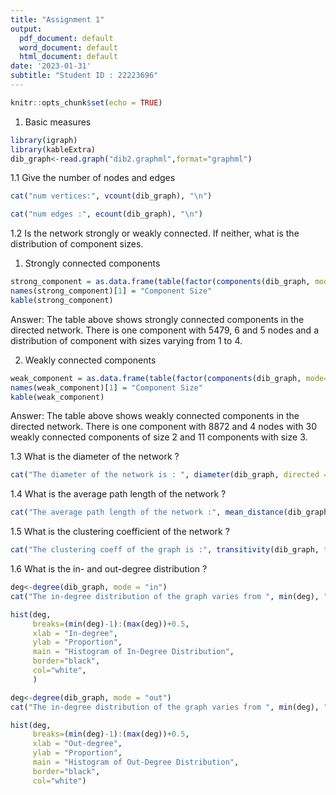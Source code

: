 ```yaml
---
title: "Assignment 1"
output:
  pdf_document: default
  word_document: default
  html_document: default
date: '2023-01-31'
subtitle: "Student ID : 22223696"
---
```


```r
knitr::opts_chunk$set(echo = TRUE)
```

1. Basic measures

```r

library(igraph)
library(kableExtra)
dib_graph<-read.graph("dib2.graphml",format="graphml")

```

1.1 Give the number of nodes and edges

```r
cat("num vertices:", vcount(dib_graph), "\n")

cat("num edges :", ecount(dib_graph), "\n")
```
1.2 Is the network strongly or weakly connected. If neither, what is the distribution of
component sizes.

1. Strongly connected components
```r
strong_component = as.data.frame(table(factor(components(dib_graph, mode="strong")$csize)))
names(strong_component)[1] = "Component Size"
kable(strong_component)
```
Answer: The table above shows strongly connected components in the directed network. There is one component with 5479, 6 and 5 nodes and a distribution of component with sizes varying from 1 to 4.

2. Weakly connected components

```r
weak_component = as.data.frame(table(factor(components(dib_graph, mode="weak")$csize)))
names(weak_component)[1] = "Component Size"
kable(weak_component)
```
Answer: The table above shows weakly connected components in the directed network. There is one component with 8872 and 4 nodes with 30 weakly connected components of size 2 and 11 components with size 3.

1.3 What is the diameter of the network ?

```r
cat("The diameter of the network is : ", diameter(dib_graph, directed = T, unconnected = TRUE, weights=NA), "\n")
```
1.4 What is the average path length of the network ?

```r
cat("The average path length of the network :", mean_distance(dib_graph, directed = T), "\n")
```
1.5 What is the clustering coefficient of the network ?

```r
cat("The clustering coeff of the graph is :", transitivity(dib_graph, type="localaverage"), "\n")
```
1.6 What is the in- and out-degree distribution ?

```r
deg<-degree(dib_graph, mode = "in")
cat("The in-degree distribution of the graph varies from ", min(deg), "to ", max(deg))
```

```r
hist(deg, 
     breaks=(min(deg)-1):(max(deg))+0.5,
     xlab = "In-degree", 
     ylab = "Proportion", 
     main = "Histogram of In-Degree Distribution",
     border="black", 
     col="white", 
     )
```

```r
deg<-degree(dib_graph, mode = "out")
cat("The in-degree distribution of the graph varies from ", min(deg), "to ", max(deg))
```

```r

hist(deg, 
     breaks=(min(deg)-1):(max(deg))+0.5,
     xlab = "Out-degree", 
     ylab = "Proportion", 
     main = "Histogram of Out-Degree Distribution",
     border="black", 
     col="white")
```
